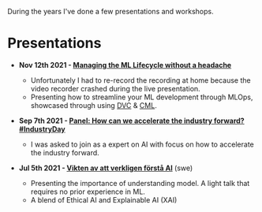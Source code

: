 During the years I've done a few presentations and workshops.

# Presentations
- **Nov 12th 2021 - [Managing the ML Lifecycle without a headache](https://www.youtube.com/watch?v=0eWEzwUnDkc)**
    - Unfortunately I had to re-record the recording at home because the video recorder crashed during the live presentation.
    - Presenting how to streamline your ML development through MLOps, showcased through using [DVC](https://dvc.org/) & [CML](https://cml.dev/).

- **Sep 7th 2021 - [Panel: How can we accelerate the industry forward? #IndustryDay](https://www.youtube.com/watch?v=F1mlmUbmAw0&t=7009s)**
    - I was asked to join as a expert on AI with focus on how to accelerate the industry forward.

- **Jul 5th 2021 - [Vikten av att verkligen förstå AI](https://www.youtube.com/watch?v=yl6B3X6PwCk)** (swe)
    - Presenting the importance of understanding model. A light talk that requires no prior experience in ML.
    - A blend of Ethical AI and Explainable AI (XAI)
